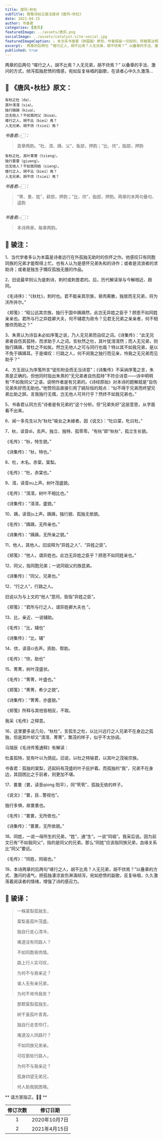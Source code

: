 ```yaml
---
title: 唐风∘杕杜
subTitle: 致敬诗经之骏注骏译《唐风∘杕杜》
date: 2021-04-15
author: 书香君
categories: [唐风]
featuredImage: ../assets/唐风.png
socialImage: ../assets/catalyst-site-social.jpg
featuredImageCaption: ⚠️️ 本文系书香君（钟国骏）原创，作者保留一切权利，转载需注明出处。
excerpt:  两章的后两句 “嗟行之人，胡不比焉？人无兄弟，胡不佽焉？” 以叠章的手法、激问的方式，倾泻孤独悲愤的情感，宛如反复咏唱的副歌，在读者心中久久激荡…
published: true
---
```


两章的后两句
“嗟行之人，胡不比焉？人无兄弟，胡不佽焉？”
以叠章的手法、激问的方式，倾泻孤独悲愤的情感，宛如反复咏唱的副歌，在读者心中久久激荡…

## 🌼 《唐风∘杕杜》原文：

```
有杕之杜（da），
其叶湑湑（sia）。
独行踽踽（kiua）。
岂无他人？不如我同父（biua）。
嗟行之人，胡不比（biei）焉？
人无兄弟，胡不佽（tsiei）焉？
```

*书香君👉🏻：*

> 首章两韵。“杜、湑、踽、父”，鱼部，押韵；“比、佽”，脂部，押韵

```
有杕之杜，其叶菁菁（tzieng）。
独行睘睘（giueng）。
岂无他人？不如我同姓（sieng）。
嗟行之人，胡不比（biei）焉？
人无兄弟，胡不佽（tsiei）焉？
```

*书香君👉🏻：*

> “菁、睘、姓”，耕部，押韵；“比、佽”，脂部，押韵。两章的末两句叠句、遥韵

```
```

*书香君👉🏻：*

> 本诗两章。每章两韵。


## 🍁️ 骏注：

1、当代学者多认为本篇是诗者远行在外孤独无助时的伤怀之作。他感叹只有同胞同族的兄弟才能帮得上忙。也有人认为是感怀兄弟失和的诗作；或者是流浪者的求助诗；或者是独生子慨叹孤独无援的作品。

2、旧说最早则认为是刺诗，刺时或刺晋君的。后，历代解读渐与今解相近、趋同。

《毛诗序》：“《杕杜》，刺时也。君不能亲其宗族，骨肉离散，独居而无兄弟，将为沃所并尔。”

《郑笺》：“昭公远其宗族，独行于国中踽踽然，此岂无异姓之臣乎？顾恩不如同姓亲亲也。君所与行之异姓卿大夫，何不辅君为政令？见君无兄弟之亲亲者，何不相推佽而助之？”

3、朱熹认为诗旨未必如序笺之说，乃人无兄弟而自叹之词。《诗集传》：“此无兄弟者自伤其孤特，而求助于人之词。言杕然之杜，其叶犹湑湑然；而人无兄弟，则独行踽踽，曾杜之不如矣。然岂无他人之可与同行也哉？特以其不如我兄弟，是以不免于踽踽耳。于是嗟叹：行路之人，何不闵我之独行而见亲，怜我之无兄弟而见助乎？”

4、方玉润认为序笺所言“徒形附会而无当诗意”；《诗集传》不采纳序笺之言，朱熹是正确的。但他同时指出朱熹的“无兄弟者自伤孤特”不符合诗意——诗中明明有“不如我同父”之语，说明作者是有兄弟的。《诗经原始》对本诗的题解就是“自伤兄弟失好而无助也。”他赞同且直接引用了姚际恒的观点：“似不得于兄弟而终望兄弟比助之辞。言我独行无偶，岂无他人可共行乎？然终不如我兄弟也。”

5、书香君认同方氏“诗者是有兄弟的”这个分析。但“兄弟失好”这层意思，从字面看不出来。

6、闻一多先生以为“杕杜”喻女之未嫁者。因《说文》：“牡曰棠，牝曰杜。”

7、杕，读音di，去声。独立、独特、孤零零。“有杕”即“杕杕”，孤立生长貌。

《毛传》：“杕，特生貌。”

《诗集传》：“杕，特也。”

8、杜，木名。赤棠，棠梨。

《毛传》：“杜，赤棠也。”

9、湑，读音xu上声。树叶茂盛貌。

《毛传》：“湑湑，树叶不相比也。”

《诗集传》：“湑湑，盛貌。”

10、踽，读音ju上声。踽踽，独行貌、孤独无依貌。

《毛传》：“踽踽，无所亲也。”

《诗集传》：“踽踽，无所亲之貌。”

11、他人，其他人。旧说释为“异姓之人”、“异姓之臣”。

《郑笺》：“他人，谓异姓也。此岂无异姓之臣乎？顾恩不如同姓亲也。”

12、同父，指同胞兄弟；一说同祖父的族昆弟。

《诗集传》：“同父，兄弟也。”

12、“行之人”，行路之人。

旧说以为与上文的“他人”意同，皆指“异姓之臣”。

《郑笺》：“君所与行之人，谓异姓卿大夫也 ”。

13、比，亲近，一说辅助。

《毛传》：“比，辅也”

《诗集传》：“比，辅”

14、佽，读音ci去声。资助、帮助。

《毛传》：“佽，助也”

15、菁菁，树叶茂盛状。

《毛传》：“菁菁，叶盛也。”

《郑笺》：“菁菁，希少之貌”。

《诗集传》：“菁菁，亦盛貌。”

《郑笺》所释与其他皆相反，不取。

我采《毛传》之释意。

16、这里要多说几句，“杕杜”，言孤生之杜，以比兴远行之人兄弟不在身边之孤独，但是其叶却又“湑湑、菁菁”，繁茂的样子，似乎不太协调。

马瑞辰《毛诗传笺通释》有解读：

杜虽孤特，犹有叶以为荫庇。旧说，以杜之特喻君，以其叶之茂喻宗族。

书香君：孤独的棠梨，还起码有茂盛的叶子庇护着。而孤独的“我”，兄弟不在身边，其囧困比之于前者，则更加不堪。

17、睘睘（睘，读音qiong 阳平），同“茕茕”，孤独无依的样子。

《说文》：“睘，目…警视也”。

独行多惧，故睘睘也。

《毛传》：“睘睘，无所依也。”

《诗集传》：“睘睘，无所依貌。”

18、同姓，一说一母所生的兄弟，“姓”，通“生”。一说“同祖”。我采后说。因为前文已有“不如我同父”，指的是同父的兄弟。那么“同姓”应该指同族兄弟，血缘关系比“同父”要远。

《毛传》：“同姓，同祖也。”

19、本诗两章的后两句“嗟行之人，胡不比焉？人无兄弟，胡不佽焉？”以叠章的方式、激问的语气，把孤独凄凉哀伤淋漓倾泻，宛如悲愤的副歌，反复咏唱，久久激荡着阅读者的情绪，增强了诗的感召力。


## 🍁️ 骏译：



> 一株棠梨孤独生，
> 
> 棠梨虽孤叶茂盛。
> 
> 独自行走心清冷，
> 
> 难道没有同路人？
> 
> 不如同胞骨肉情。
> 
> 路上行人实可叹，
> 
> 为何不与我亲近？
> 
> 谁人无有亲兄弟，
> 
> 为何不肯怜我贫？
> 

> 那颗棠梨孤独生，
> 
> 树干虽孤叶青青。
> 
> 独自行走苦伶仃，
> 
> 难道没人同路行？
> 
> 不如同族兄弟亲。
> 
> 可叹那些行路人，
> 
> 为何不与我亲近？
> 
> 孤身四望无弟兄，
> 
> 何人助我脱困境。
> 


** 请方家指正。🙏🏻 **

| 修订次数      | 修订日期 |
|   :----: |    :----:   |
|  1   | 2020年10月7日       |
|  2   | 2021年4月15日       |

